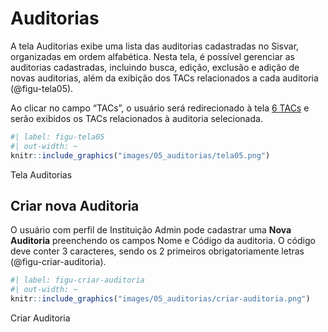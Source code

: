 # Auditorias {#sec-auditorias}
A tela Auditorias exibe uma lista das auditorias cadastradas no Sisvar, organizadas em ordem alfabética. Nesta tela, é possível gerenciar as auditorias cadastradas, incluindo busca, edição, exclusão e adição de novas auditorias, além da  exibição dos TACs relacionados a cada auditoria (@figu-tela05).

Ao clicar no campo "TACs", o usuário será redirecionado à tela [6 TACs](#sec-tacs) e serão exibidos os TACs relacionados à auditoria selecionada.

::: {#figu-tela05}
```r
#| label: figu-tela05
#| out-width: ~
knitr::include_graphics("images/05_auditorias/tela05.png")
```
Tela Auditorias
:::

## Criar nova Auditoria
O usuário com perfil de Instituição Admin pode cadastrar uma **Nova Auditoria** preenchendo os campos Nome e Código da auditoria. O código deve conter 3 caracteres, sendo os 2 primeiros obrigatoriamente letras (@figu-criar-auditoria).

::: {#figu-criar-auditoria}
```r
#| label: figu-criar-auditoria
#| out-width: ~
knitr::include_graphics("images/05_auditorias/criar-auditoria.png")
```
Criar Auditoria
:::